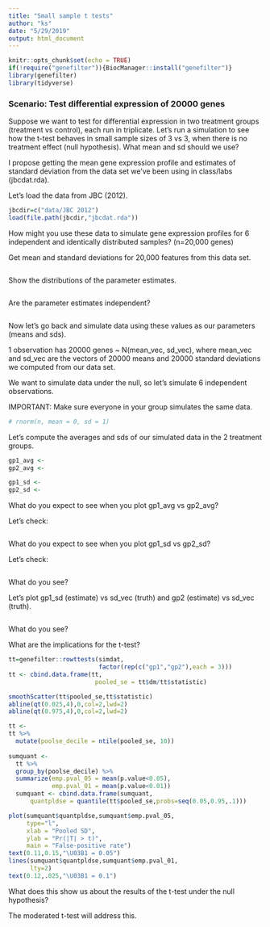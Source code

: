 ```yaml
---
title: "Small sample t tests"
author: "ks"
date: "5/29/2019"
output: html_document
---
```


```r
knitr::opts_chunk$set(echo = TRUE)
if(!require("genefilter")){BiocManager::install("genefilter")} 
library(genefilter)
library(tidyverse)
```

### Scenario:  Test differential expression of 20000 genes 

Suppose we want to test for differential expression in two treatment groups (treatment vs control), each run in triplicate.
Let's run a simulation to see how the t-test behaves in small sample sizes of 3 vs 3, when there is no treatment effect (null hypothesis).  What mean and sd should we use?

I propose getting the mean gene expression profile and estimates of standard deviation from the data set we've been using in class/labs (jbcdat.rda). 

Let's load the data from JBC (2012).
```r
jbcdir=c("data/JBC 2012")
load(file.path(jbcdir,"jbcdat.rda"))
```

How might you use these data to simulate gene expression profiles for 6 independent and identically distributed samples? (n=20,000 genes)

Get mean and standard deviations for 20,000 features from this data set. 

```r


```

Show the distributions of the parameter estimates.  

```r


```

Are the parameter estimates independent?

```r
  

```


Now let's go back and simulate data using these values as our parameters (means and sds). 

1 observation has 20000 genes ~ N(mean_vec, sd_vec), where mean_vec and sd_vec are the vectors of 20000 means and 20000 standard deviations we computed from our data set. 

We want to simulate data under the null, so let's simulate 6 independent observations.  

IMPORTANT:  Make sure everyone in your group simulates the same data.

```r
# rnorm(n, mean = 0, sd = 1)


```

Let's compute the averages and sds of our simulated data in the 2 treatment groups.
```r
gp1_avg <- 
gp2_avg <-

gp1_sd <-
gp2_sd <-
```

What do you expect to see when you plot gp1_avg vs gp2_avg?

Let's check:
```r
  

```

What do you expect to see when you plot gp1_sd vs gp2_sd?

Let's check:
```r
  

```


What do you see?

Let's plot gp1_sd (estimate) vs sd_vec (truth) and gp2 (estimate) vs sd_vec (truth).

```r




```

What do you see?

What are the implications for the t-test?

```r
tt=genefilter::rowttests(simdat,
                         factor(rep(c("gp1","gp2"),each = 3)))
tt <- cbind.data.frame(tt,
                        pooled_se = tt$dm/tt$statistic)
```

```r
smoothScatter(tt$pooled_se,tt$statistic)
abline(qt(0.025,4),0,col=2,lwd=2)
abline(qt(0.975,4),0,col=2,lwd=2)
```

```r
tt <- 
tt %>% 
  mutate(poolse_decile = ntile(pooled_se, 10))
  
sumquant <- 
  tt %>%
  group_by(poolse_decile) %>%
  summarize(emp.pval_05 = mean(p.value<0.05),
            emp.pval_01 = mean(p.value<0.01))
  sumquant <- cbind.data.frame(sumquant,
      quantpldse = quantile(tt$pooled_se,probs=seq(0.05,0.95,.1)))

plot(sumquant$quantpldse,sumquant$emp.pval_05,
     type="l", 
     xlab = "Pooled SD", 
     ylab = "Pr(|T| > t)",
     main = "False-positive rate")
text(0.11,0.15,"\U03B1 = 0.05")
lines(sumquant$quantpldse,sumquant$emp.pval_01,
      lty=2)
text(0.12,.025,"\U03B1 = 0.1")
```

What does this show us about the results of the t-test under the null hypothesis?

The moderated t-test will address this.